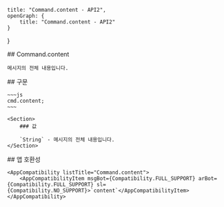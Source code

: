 
    title: "Command.content - API2",
    openGraph: {
        title: "Command.content - API2"
    }
}

<Section>
    ## Command.content

    메시지의 전체 내용입니다.
</Section>
<Section>
    ## 구문

    ~~~js
    cmd.content;
    ~~~

    <Section>
        ### 값

        `String` - 메시지의 전체 내용입니다.
    </Section>
</Section>
<Section>
    ## 앱 호환성

    <AppCompatibility listTitle="Command.content">
        <AppCompatibilityItem msgBot={Compatibility.FULL_SUPPORT} arBot={Compatibility.FULL_SUPPORT} sl={Compatibility.NO_SUPPORT}>`content`</AppCompatibilityItem>
    </AppCompatibility>
</Section>